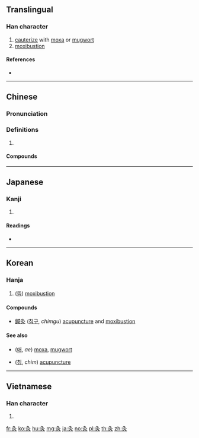 ==Translingual==

===Han character===
{{Han char|rn=86|rad=火|as=03|sn=7|four=27809|canj=NOF|ids=⿱久火}}

# [[cauterize]] with [[moxa]] or [[mugwort]]
# [[moxibustion]]

====References====
* {{Han ref|kx=0666.120|dkj=18872|dj=1075.160|hdz=32190.010|uh=7078|ud=28792|bh=A862|bd=43106}}

----

==Chinese==
{{zh-forms}}

===Pronunciation===
{{zh-pron
|m=jiǔ
|c=gau3
|h=pfs=kiu
|mn=kù/kiù
|mn_note=kù - vernacular; kiù - literary
|mc=y
|oc=y
|cat=
}}

===Definitions===
{{zh-hanzi}}

# {{rfdef|zh}}

====Compounds====
{{zh-der|灸刺|灸法|無病自灸|直接灸|砭灸|蠻針瞎灸|針灸|針灸銅人|針灸麻醉|鍼灸|鍼灸銅人|間接灸}}

----

==Japanese==

===Kanji===
{{ja-kanji|grade=|rs=火03}}

# {{defn|lang=ja|sort=火03}}

====Readings====
* {{ja-readings|on=[[きゅう]] (kyū)|kun=[[やいと]] (yaito)}}

----

==Korean==

===Hanja===
{{ko-hanja|hangeul=구|eumhun=|rv=gu|mr=ku|y=kwu}}

# ([[뜸]]) [[moxibustion]]

====Compounds====
* [[鍼灸]] ([[침구]], ''chimgu'') [[acupuncture]] and [[moxibustion]]

====See also====
* {{l|ko|艾}} ([[애]], ''ae'') [[moxa]], [[mugwort]]
* {{l|ko|鍼}} ([[침]], ''chim'') [[acupuncture]]

----

==Vietnamese==

===Han character===
{{vi-hantu|[[cứu]]|rs=火03}}

# {{defn|lang=vi|sort=火03}}

[[fr:灸]]
[[ko:灸]]
[[hu:灸]]
[[mg:灸]]
[[ja:灸]]
[[no:灸]]
[[pl:灸]]
[[th:灸]]
[[zh:灸]]
